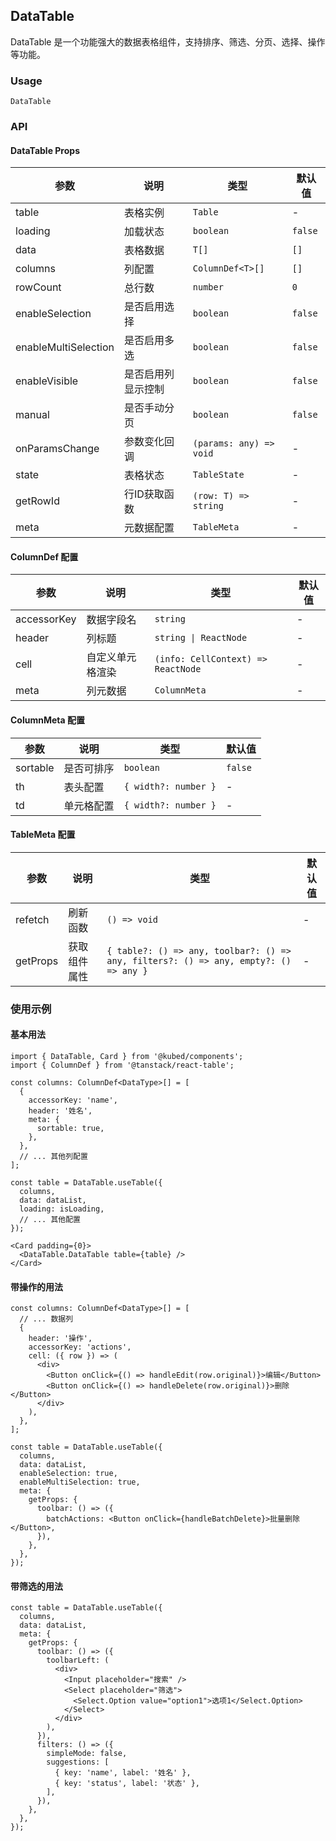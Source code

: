 
## DataTable

DataTable 是一个功能强大的数据表格组件，支持排序、筛选、分页、选择、操作等功能。

### Usage

`DataTable`

<DemoBlock title="DataTable 基本用法" description="展示 DataTable 组件的基本用法，包括数据展示、排序等功能">
  <Basic />
</DemoBlock>

<DemoBlock title="DataTable 带操作" description="展示 DataTable 组件带行操作和批量操作的用法">
  <WithActions />
</DemoBlock>

<DemoBlock title="DataTable 带筛选和排序" description="展示 DataTable 组件带筛选、排序和搜索功能的用法">
  <WithFilters />
</DemoBlock>

### API

#### DataTable Props

| 参数 | 说明 | 类型 | 默认值 |
| --- | --- | --- | --- |
| table | 表格实例 | `Table` | - |
| loading | 加载状态 | `boolean` | `false` |
| data | 表格数据 | `T[]` | `[]` |
| columns | 列配置 | `ColumnDef<T>[]` | `[]` |
| rowCount | 总行数 | `number` | `0` |
| enableSelection | 是否启用选择 | `boolean` | `false` |
| enableMultiSelection | 是否启用多选 | `boolean` | `false` |
| enableVisible | 是否启用列显示控制 | `boolean` | `false` |
| manual | 是否手动分页 | `boolean` | `false` |
| onParamsChange | 参数变化回调 | `(params: any) => void` | - |
| state | 表格状态 | `TableState` | - |
| getRowId | 行ID获取函数 | `(row: T) => string` | - |
| meta | 元数据配置 | `TableMeta` | - |

#### ColumnDef 配置

| 参数 | 说明 | 类型 | 默认值 |
| --- | --- | --- | --- |
| accessorKey | 数据字段名 | `string` | - |
| header | 列标题 | `string \| ReactNode` | - |
| cell | 自定义单元格渲染 | `(info: CellContext) => ReactNode` | - |
| meta | 列元数据 | `ColumnMeta` | - |

#### ColumnMeta 配置

| 参数 | 说明 | 类型 | 默认值 |
| --- | --- | --- | --- |
| sortable | 是否可排序 | `boolean` | `false` |
| th | 表头配置 | `{ width?: number }` | - |
| td | 单元格配置 | `{ width?: number }` | - |

#### TableMeta 配置

| 参数 | 说明 | 类型 | 默认值 |
| --- | --- | --- | --- |
| refetch | 刷新函数 | `() => void` | - |
| getProps | 获取组件属性 | `{ table?: () => any, toolbar?: () => any, filters?: () => any, empty?: () => any }` | - |

### 使用示例

#### 基本用法

```tsx
import { DataTable, Card } from '@kubed/components';
import { ColumnDef } from '@tanstack/react-table';

const columns: ColumnDef<DataType>[] = [
  {
    accessorKey: 'name',
    header: '姓名',
    meta: {
      sortable: true,
    },
  },
  // ... 其他列配置
];

const table = DataTable.useTable({
  columns,
  data: dataList,
  loading: isLoading,
  // ... 其他配置
});

<Card padding={0}>
  <DataTable.DataTable table={table} />
</Card>
```

#### 带操作的用法

```tsx
const columns: ColumnDef<DataType>[] = [
  // ... 数据列
  {
    header: '操作',
    accessorKey: 'actions',
    cell: ({ row }) => (
      <div>
        <Button onClick={() => handleEdit(row.original)}>编辑</Button>
        <Button onClick={() => handleDelete(row.original)}>删除</Button>
      </div>
    ),
  },
];

const table = DataTable.useTable({
  columns,
  data: dataList,
  enableSelection: true,
  enableMultiSelection: true,
  meta: {
    getProps: {
      toolbar: () => ({
        batchActions: <Button onClick={handleBatchDelete}>批量删除</Button>,
      }),
    },
  },
});
```

#### 带筛选的用法

```tsx
const table = DataTable.useTable({
  columns,
  data: dataList,
  meta: {
    getProps: {
      toolbar: () => ({
        toolbarLeft: (
          <div>
            <Input placeholder="搜索" />
            <Select placeholder="筛选">
              <Select.Option value="option1">选项1</Select.Option>
            </Select>
          </div>
        ),
      }),
      filters: () => ({
        simpleMode: false,
        suggestions: [
          { key: 'name', label: '姓名' },
          { key: 'status', label: '状态' },
        ],
      }),
    },
  },
});
```

